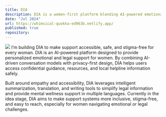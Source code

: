 ```yaml
---
title: DIA
description: DIA is a women-first platform blending AI-powered emotional and legal support to help women access guidance, safety, and community-confidentially and with care.
date: "Jul 2024"
url: https://whimsical-quokka-ed963b.netlify.app/
published: true
repository: 
---
```



[![](https://whimsical-quokka-ed963b.netlify.app/images/landing/app.png)](https://whimsical-quokka-ed963b.netlify.app)
I’m building DIA to make support accessible, safe, and stigma-free for every woman.
DIA is an AI-powered platform designed to provide personalized emotional and legal support for women. By combining AI-driven conversation models with privacy-first design, DIA helps users access confidential guidance, resources, and local helpline information safely.

Built around empathy and accessibility, DIA leverages intelligent summarization, translation, and writing tools to simplify legal information and provide mental wellness support in multiple languages.
Currently in the idea stage, DIA aims to make support systems more inclusive, stigma-free, and easy to reach, especially for women navigating emotional or legal challenges.